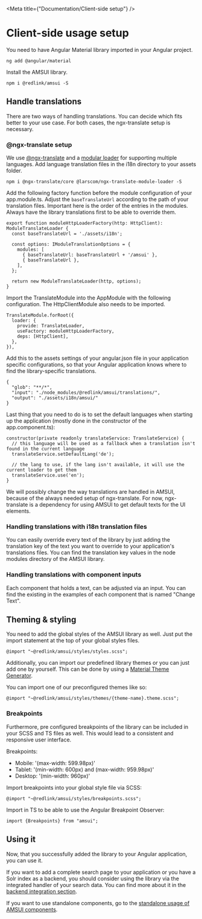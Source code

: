 
<Meta title={"Documentation/Client-side setup"} />

# Client-side usage setup

You need to have Angular Material library imported in your Angular project.

```
ng add @angular/material
```

Install the AMSUI library.

```
npm i @redlink/amsui -S
```

## Handle translations

There are two ways of handling translations. You can decide which fits better to your use case. For both cases, the ngx-translate setup is necessary.

### @ngx-translate setup

We use [@ngx-translate](https://github.com/ngx-translate/core) and a [modular loader](https://github.com/larscom/ngx-translate-module-loader) for supporting multiple languages.
Add language translation files in the i18n directory to your assets folder.

```
npm i @ngx-translate/core @larscom/ngx-translate-module-loader -S
```

Add the following factory function before the module configuration of your app.module.ts.
Adjust the `baseTranslateUrl` according to the path of your translation files.
Important here is the order of the entries in the modules.
Always have the library translations first to be able to override them.

```
export function moduleHttpLoaderFactory(http: HttpClient): ModuleTranslateLoader {
  const baseTranslateUrl = './assets/i18n';

  const options: IModuleTranslationOptions = {
    modules: [
      { baseTranslateUrl: baseTranslateUrl + '/amsui' },
      { baseTranslateUrl },
    ],
  };

  return new ModuleTranslateLoader(http, options);
}
```

Import the TranslateModule into the AppModule with the following configuration.
The HttpClientModule also needs to be imported.

```
TranslateModule.forRoot({
  loader: {
    provide: TranslateLoader,
    useFactory: moduleHttpLoaderFactory,
    deps: [HttpClient],
  },
}),
```

Add this to the assets settings of your angular.json file in your application specific configurations,
so that your Angular application knows where to find the library-specific translations.

```
{
  "glob": "**/*",
  "input": "./node_modules/@redlink/amsui/translations/",
  "output": "./assets/i18n/amsui/"
}
```

Last thing that you need to do is to set the default languages when starting up the application (mostly done in the constructor of the app.component.ts):

```
constructor(private readonly translateService: TranslateService) {
  // this language will be used as a fallback when a translation isn't found in the current language
  translateService.setDefaultLang('de');

  // the lang to use, if the lang isn't available, it will use the current loader to get them
  translateService.use('en');
}

```

We will possibly change the way translations are handled in AMSUI, because of the always needed setup of ngx-translate.
For now, ngx-translate is a dependency for using AMSUI to get default texts for the UI elements.

### Handling translations with i18n translation files

You can easily override every text of the library by just adding the translation key of the text you want to override to your application's translations files.
You can find the translation key values in the node modules directory of the AMSUI library.

### Handling translations with component inputs

Each component that holds a text, can be adjusted via an input. You can find the existing in the examples of each component that is named "Change Text".

## Theming & styling

You need to add the global styles of the AMSUI library as well.
Just put the import statement at the top of your global styles files.

```
@import "~@redlink/amsui/styles/styles.scss";
```

Additionally, you can import our predefined library themes or you can just add one by yourself.
This can be done by using a [Material Theme Generator](https://materialtheme.arcsine.dev/).

You can import one of our preconfigured themes like so:

```
@import "~@redlink/amsui/styles/themes/{theme-name}.theme.scss";
```

### Breakpoints

Furthermore, pre configured breakpoints of the library can be included in your SCSS and TS files as well.
This would lead to a consistent and responsive user interface.

Breakpoints:

- Mobile: '(max-width: 599.98px)'
- Tablet: '(min-width: 600px) and (max-width: 959.98px)'
- Desktop: '(min-width: 960px)'

Import breakpoints into your global style file via SCSS:

```
@import "~@redlink/amsui/styles/breakpoints.scss";
```

Import in TS to be able to use the Angular Breakpoint Observer:

```
import {Breakpoints} from "amsui";
```

## Using it

Now, that you successfully added the library to your Angular application, you can use it.

If you want to add a complete search page to your application or you have a Solr index as a backend,
you should consider using the library via the integrated handler of your search data.
You can find more about it in the [backend integration section](./?path=/story/documentation-backend-integration--page#backend-integration-for-amsui).

If you want to use standalone components, go to the [standalone usage of AMSUI components](./?path=/story/documentation-standalone-usage--page#standalone-usage-of-components).
